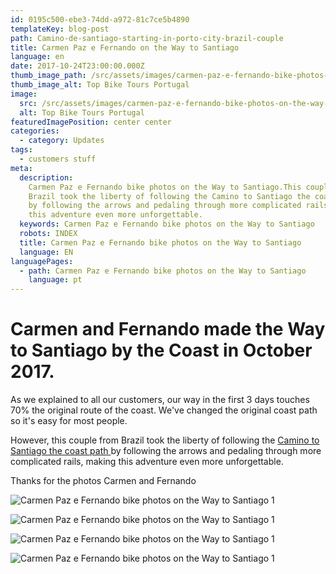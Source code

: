 ```yaml
---
id: 0195c500-ebe3-74dd-a972-81c7ce5b4890
templateKey: blog-post
path: Camino-de-santiago-starting-in-porto-city-brazil-couple
title: Carmen Paz e Fernando on the Way to Santiago
language: en
date: 2017-10-24T23:00:00.000Z
thumb_image_path: /src/assets/images/carmen-paz-e-fernando-bike-photos-on-the-way-to-santiago-5.png
thumb_image_alt: Top Bike Tours Portugal
image:
  src: /src/assets/images/carmen-paz-e-fernando-bike-photos-on-the-way-to-santiago-5.png
  alt: Top Bike Tours Portugal
featuredImagePosition: center center
categories:
  - category: Updates
tags:
  - customers stuff
meta:
  description:
    Carmen Paz e Fernando bike photos on the Way to Santiago.This couple from
    Brazil took the liberty of following the Camino to Santiago the coast path
    by following the arrows and pedaling through more complicated rails, making
    this adventure even more unforgettable.
  keywords: Carmen Paz e Fernando bike photos on the Way to Santiago
  robots: INDEX
  title: Carmen Paz e Fernando bike photos on the Way to Santiago
  language: EN
languagePages:
  - path: Carmen Paz e Fernando bike photos on the Way to Santiago
    language: pt
---
```


# Carmen and Fernando made the Way to Santiago by the Coast in October 2017.

As we explained to all our customers, our way in the first 3 days touches 70%
the original route of the coast. We've changed the original coast path so it's
easy for most people.

However, this couple from Brazil took the liberty of following the
[Camino to Santiago the coast path ](https://topbiketoursportugal.com/porto-santiago-compostela-bike-tour/)by
following the arrows and pedaling through more complicated rails, making this
adventure even more unforgettable.

Thanks for the photos Carmen and Fernando

![Carmen Paz e Fernando bike photos on the Way to Santiago 1](/src/assets/images/carmen-paz-e-fernando-bike-photos-on-the-way-to-santiago-11.png 'Carmen Paz e Fernando bike photos on the Way to Santiago 1')

![Carmen Paz e Fernando bike photos on the Way to Santiago 1](/src/assets/images/carmen-paz-e-fernando-bike-photos-on-the-way-to-santiago-12.png 'Carmen Paz e Fernando bike photos on the Way to Santiago 1')

![Carmen Paz e Fernando bike photos on the Way to Santiago 1](/src/assets/images/carmen-paz-e-fernando-bike-photos-on-the-way-to-santiago-10.png 'Carmen Paz e Fernando bike photos on the Way to Santiago 1')

![Carmen Paz e Fernando bike photos on the Way to Santiago 1](/src/assets/images/carmen-paz-e-fernando-bike-photos-on-the-way-to-santiago-10.png 'Carmen Paz e Fernando bike photos on the Way to Santiago 1')
